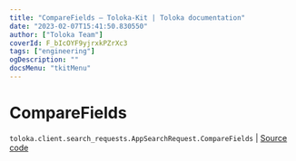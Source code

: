 ```yaml
---
title: "CompareFields — Toloka-Kit | Toloka documentation"
date: "2023-02-07T15:41:50.830550"
author: ["Toloka Team"]
coverId: F_bIcOYF9yjrxkPZrXc3
tags: ["engineering"]
ogDescription: ""
docsMenu: "tkitMenu"
---
```


# CompareFields
`toloka.client.search_requests.AppSearchRequest.CompareFields` | [Source code](https://github.com/Toloka/toloka-kit/blob/v1.1.3/src/client/search_requests.py#L1045)